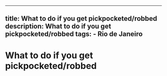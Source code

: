 ---
  title: What to do if you get pickpocketed/robbed
  description: What to do if you get pickpocketed/robbed
  tags:
    - Rio de Janeiro
  ---
  # What to do if you get pickpocketed/robbed
  